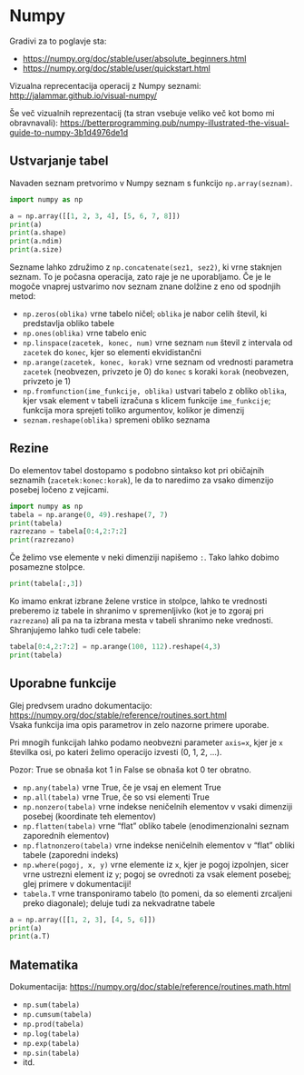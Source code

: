 # Numpy

Gradivi za to poglavje sta:

-   <https://numpy.org/doc/stable/user/absolute_beginners.html>
-   <https://numpy.org/doc/stable/user/quickstart.html>

Vizualna reprecentacija operacij z Numpy seznami: <http://jalammar.github.io/visual-numpy/>

Še več vizualnih reprezentacij (ta stran vsebuje veliko več kot bomo mi obravnavali): <https://betterprogramming.pub/numpy-illustrated-the-visual-guide-to-numpy-3b1d4976de1d>

## Ustvarjanje tabel

Navaden seznam pretvorimo v Numpy seznam s funkcijo `np.array(seznam)`.

```python
import numpy as np

a = np.array([[1, 2, 3, 4], [5, 6, 7, 8]])
print(a)
print(a.shape)
print(a.ndim)
print(a.size)
```

Sezname lahko združimo z `np.concatenate(sez1, sez2)`, ki vrne staknjen seznam. To je počasna operacija, zato raje je ne uporabljamo. Če je le mogoče vnaprej ustvarimo nov seznam znane dolžine z eno od spodnjih metod:

-   `np.zeros(oblika)` vrne tabelo ničel; `oblika` je nabor celih števil, ki predstavlja obliko tabele
-   `np.ones(oblika)` vrne tabelo enic
-   `np.linspace(zacetek, konec, num)` vrne seznam `num` števil z intervala od `zacetek` do `konec`, kjer so elementi ekvidistančni
-   `np.arange(zacetek, konec, korak)` vrne seznam od vrednosti parametra `zacetek` (neobvezen, privzeto je 0) do `konec` s koraki `korak` (neobvezen, privzeto je 1)
-   `np.fromfunction(ime_funkcije, oblika)` ustvari tabelo z obliko `oblika`, kjer vsak element v tabeli izračuna s klicem funkcije `ime_funkcije`; funkcija mora sprejeti toliko argumentov, kolikor je dimenzij
-   `seznam.reshape(oblika)` spremeni obliko seznama

## Rezine

Do elementov tabel dostopamo s podobno sintakso kot pri običajnih seznamih (`zacetek:konec:korak`), le da to naredimo za vsako dimenzijo posebej ločeno z vejicami.

```python
import numpy as np
tabela = np.arange(0, 49).reshape(7, 7)
print(tabela)
razrezano = tabela[0:4,2:7:2]
print(razrezano)
```

Če želimo vse elemente v neki dimenziji napišemo `:`. Tako lahko dobimo posamezne stolpce.

```python
print(tabela[:,3])
```

Ko imamo enkrat izbrane želene vrstice in stolpce, lahko te vrednosti preberemo iz tabele in shranimo v spremenljivko (kot je to zgoraj pri `razrezano`) ali pa na ta izbrana mesta v tabeli shranimo neke vrednosti. Shranjujemo lahko tudi cele tabele:

```python
tabela[0:4,2:7:2] = np.arange(100, 112).reshape(4,3)
print(tabela)
```

## Uporabne funkcije

Glej predvsem uradno dokumentacijo: <https://numpy.org/doc/stable/reference/routines.sort.html>\
Vsaka funkcija ima opis parametrov in zelo nazorne primere uporabe.

Pri mnogih funkcijah lahko podamo neobvezni parameter `axis=x`, kjer je `x` številka osi, po kateri želimo operacijo izvesti (0, 1, 2, ...).

Pozor: True se obnaša kot 1 in False se obnaša kot 0 ter obratno.

-   `np.any(tabela)` vrne True, če je vsaj en element True
-   `np.all(tabela)` vrne True, če so vsi elementi True
-   `np.nonzero(tabela)` vrne indekse neničelnih elementov v vsaki dimenziji posebej (koordinate teh elementov)
-   `np.flatten(tabela)` vrne "flat" obliko tabele (enodimenzionalni seznam zaporednih elementov)
-   `np.flatnonzero(tabela)` vrne indekse neničelnih elementov v "flat" obliki tabele (zaporedni indeks)
-   `np.where(pogoj, x, y)` vrne elemente iz `x`, kjer je pogoj izpolnjen, sicer vrne ustrezni element iz `y`; pogoj se ovrednoti za vsak element posebej; glej primere v dokumentaciji!
-   `tabela.T` vrne transponiramo tabelo (to pomeni, da so elementi zrcaljeni preko diagonale); deluje tudi za nekvadratne tabele

```python
a = np.array([[1, 2, 3], [4, 5, 6]])
print(a)
print(a.T)
```

## Matematika

Dokumentacija: <https://numpy.org/doc/stable/reference/routines.math.html>

-   `np.sum(tabela)`
-   `np.cumsum(tabela)`
-   `np.prod(tabela)`
-   `np.log(tabela)`
-   `np.exp(tabela)`
-   `np.sin(tabela)`
-   itd.
